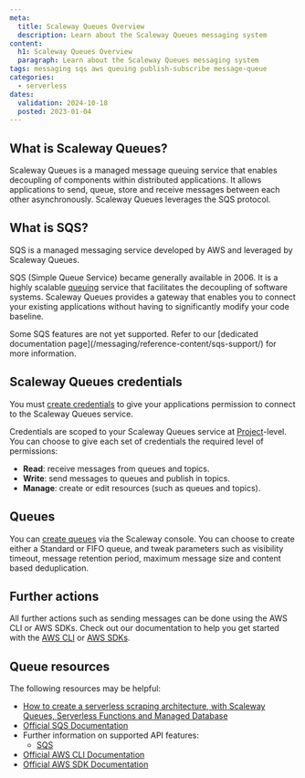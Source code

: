```yaml
---
meta:
  title: Scaleway Queues Overview
  description: Learn about the Scaleway Queues messaging system
content:
  h1: Scaleway Queues Overview
  paragraph: Learn about the Scaleway Queues messaging system
tags: messaging sqs aws queuing publish-subscribe message-queue
categories:
  - serverless
dates:
  validation: 2024-10-18
  posted: 2023-01-04
---
```


## What is Scaleway Queues?

Scaleway Queues is a managed message queuing service that enables decoupling of components within distributed applications. It allows applications to send, queue, store and receive messages between each other asynchronously. Scaleway Queues leverages the SQS protocol.

## What is SQS?

SQS is a managed messaging service developed by AWS and leveraged by Scaleway Queues. 

SQS (Simple Queue Service) became generally available in 2006. It is a highly scalable [queuing](/messaging/concepts#queuing) service that facilitates the decoupling of software systems. Scaleway Queues provides a gateway that enables you to connect your existing applications without having to significantly modify your code baseline.

<Message type="note">
  Some SQS features are not yet supported. Refer to our [dedicated documentation page](/messaging/reference-content/sqs-support/) for more information.
</Message>

## Scaleway Queues credentials

You must [create credentials](/messaging/how-to/create-credentials/) to give your applications permission to connect to the Scaleway Queues service.

Credentials are scoped to your Scaleway Queues service at [Project](/organizations-and-projects/concepts/#project)-level. You can choose to give each set of credentials the required level of permissions:

  - **Read**: receive messages from queues and topics.
  - **Write**: send messages to queues and publish in topics.
  - **Manage**: create or edit resources (such as queues and topics).

## Queues

You can [create queues](/messaging/how-to/create-manage-queues/) via the Scaleway console. You can choose to create either a Standard or FIFO queue, and tweak parameters such as visibility timeout, message retention period, maximum message size and content based deduplication.

## Further actions

All further actions such as sending messages can be done using the AWS CLI or AWS SDKs. Check out our documentation to help you get started with the [AWS CLI](/messaging/api-cli/connect-aws-cli/) or [AWS SDKs](/messaging/api-cli/python-node-sqs/).

## Queue resources

The following resources may be helpful:

  - [How to create a serverless scraping architecture, with Scaleway Queues, Serverless Functions and Managed Database](/tutorials/create-serverless-scraping/)
  - [Official SQS Documentation](https://docs.aws.amazon.com/sqs/index.html)
  - Further information on supported API features:
    - [SQS](/messaging/reference-content/sqs-support/)
  - [Official AWS CLI Documentation](https://aws.amazon.com/cli/)
  - [Official AWS SDK Documentation](https://aws.amazon.com/developer/tools/)